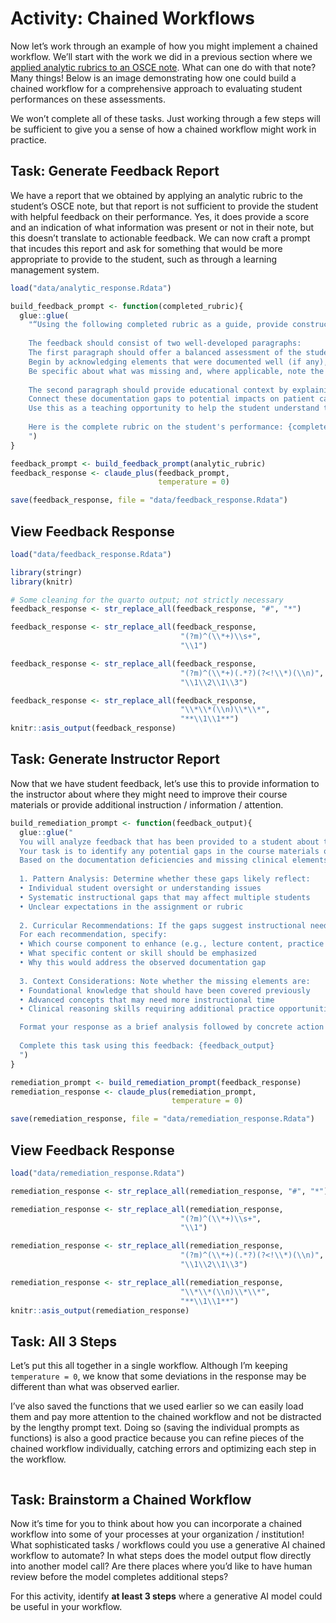 # Activity: Chained Workflows {#sec-act-prompting}

Now let's work through an example of how you might implement a chained workflow.
We'll start with the work we did in a previous section where we [applied analytic rubrics to an OSCE note](@sec-act-rubric-task).
What can one do with that note?
Many things!
Below is an image demonstrating how one could build a chained workflow for a comprehensive approach to evaluating student performances on these assessments.



We won't complete all of these tasks.
Just working through a few steps will be sufficient to give you a sense of how a chained workflow might work in practice.

## Task: Generate Feedback Report

We have a report that we obtained by applying an analytic rubric to the student's OSCE note, but that report is not sufficient to provide the student with helpful feedback on their performance. Yes, it does provide a score and an indication of what information was present or not in their note, but this doesn't translate to actionable feedback.
We can now craft a prompt that incudes this report and ask for something that would be more appropriate to provide to the student, such as through a learning management system.

```r

load("data/analytic_response.Rdata")

build_feedback_prompt <- function(completed_rubric){
  glue::glue(
    "“Using the following completed rubric as a guide, provide constructive feedback to the student about their clinical case documentation. 
    
    The feedback should consist of two well-developed paragraphs:
    The first paragraph should offer a balanced assessment of the student's documentation. 
    Begin by acknowledging elements that were documented well (if any), then identify the most critical missing or inadequately addressed components based on the rubric. 
    Be specific about what was missing and, where applicable, note the quality or completeness of what was documented.
    
    The second paragraph should provide educational context by explaining why the missing or inadequate elements are clinically important for evaluating and managing a patient presenting with this specific chief concern. 
    Connect these documentation gaps to potential impacts on patient care, differential diagnosis, treatment planning, or patient safety. 
    Use this as a teaching opportunity to help the student understand the clinical reasoning behind thorough documentation.
    
    Here is the complete rubric on the student's performance: {completed_rubric}
    ")
}

feedback_prompt <- build_feedback_prompt(analytic_rubric)
feedback_response <- claude_plus(feedback_prompt,
                                 temperature = 0)

```
```r
save(feedback_response, file = "data/feedback_response.Rdata")
```

::: {.callout-note collapse="true"}

## View Feedback Response
```r
load("data/feedback_response.Rdata")
```
```r
library(stringr)
library(knitr)

# Some cleaning for the quarto output; not strictly necessary
feedback_response <- str_replace_all(feedback_response, "#", "*")

feedback_response <- str_replace_all(feedback_response, 
                                      "(?m)^(\\*+)\\s+", 
                                      "\\1")

feedback_response <- str_replace_all(feedback_response, 
                                      "(?m)^(\\*+)(.*?)(?<!\\*)(\\n)", 
                                      "\\1\\2\\1\\3")

feedback_response <- str_replace_all(feedback_response,
                                      "\\*\\*(\\n)\\*\\*",
                                      "**\\1\\1**")
knitr::asis_output(feedback_response)
```

:::

## Task: Generate Instructor Report

Now that we have student feedback, let's use this to provide information to the instructor about where they might need to improve their course materials or provide additional instruction / information / attention.

```r

build_remediation_prompt <- function(feedback_output){
  glue::glue("
  You will analyze feedback that has been provided to a student about their performance. 
  Your task is to identify any potential gaps in the course materials or instruction that could be improved to further help the learning. 
  Based on the documentation deficiencies and missing clinical elements identified in the student feedback:
  
  1. Pattern Analysis: Determine whether these gaps likely reflect:
  •	Individual student oversight or understanding issues
  •	Systematic instructional gaps that may affect multiple students
  •	Unclear expectations in the assignment or rubric
  
  2. Curricular Recommendations: If the gaps suggest instructional needs, provide 2-3 specific, actionable recommendations for strengthening the course materials. 
  For each recommendation, specify:
  •	Which course component to enhance (e.g., lecture content, practice cases, rubric clarity, pre-assignment resources)
  •	What specific content or skill should be emphasized
  •	Why this would address the observed documentation gap
  
  3. Context Considerations: Note whether the missing elements are:
  •	Foundational knowledge that should have been covered previously
  •	Advanced concepts that may need more instructional time
  •	Clinical reasoning skills requiring additional practice opportunities

  Format your response as a brief analysis followed by concrete action items that an instructor can implement.
  
  Complete this task using this feedback: {feedback_output}
  ")
}

remediation_prompt <- build_remediation_prompt(feedback_response)
remediation_response <- claude_plus(remediation_prompt,
                                    temperature = 0)

```
```r
save(remediation_response, file = "data/remediation_response.Rdata")
```

::: {.callout-note collapse="true"}

## View Feedback Response
```r
load("data/remediation_response.Rdata")
```
```r
remediation_response <- str_replace_all(remediation_response, "#", "*")

remediation_response <- str_replace_all(remediation_response, 
                                      "(?m)^(\\*+)\\s+", 
                                      "\\1")

remediation_response <- str_replace_all(remediation_response, 
                                      "(?m)^(\\*+)(.*?)(?<!\\*)(\\n)", 
                                      "\\1\\2\\1\\3")

remediation_response <- str_replace_all(remediation_response,
                                      "\\*\\*(\\n)\\*\\*",
                                      "**\\1\\1**")
knitr::asis_output(remediation_response)
```

:::

## Task: All 3 Steps

Let's put this all together in a single workflow. Although I'm keeping `temperature = 0`, we know that some deviations in the response may be different than what was observed earlier.

I've also saved the functions that we used earlier so we can easily load them and pay more attention to the chained workflow and not be distracted by the lengthy prompt text. 
Doing so (saving the individual prompts as functions) is also a good practice because you can refine pieces of the chained workflow individually, catching errors and optimizing each step in the workflow.

```r



```



## Task: Brainstorm a Chained Workflow

Now it's time for you to think about how you can incorporate a chained workflow into some of your processes at your organization / institution!
What sophisticated tasks / workflows could you use a generative AI chained workflow to automate?
In what steps does the model output flow directly into another model call?
Are there places where you'd like to have human review before the model completes additional steps?

For this activity, identify **at least 3 steps** where a generative AI model could be useful in your workflow.